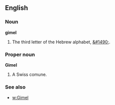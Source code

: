 ==English==

===Noun===

'''gimel'''

# The third letter of the Hebrew alphabet, [[&#1490;]].

===Proper noun===
'''Gimel'''

#A Swiss comune.

===See also===
*[[w:Gimel]]
